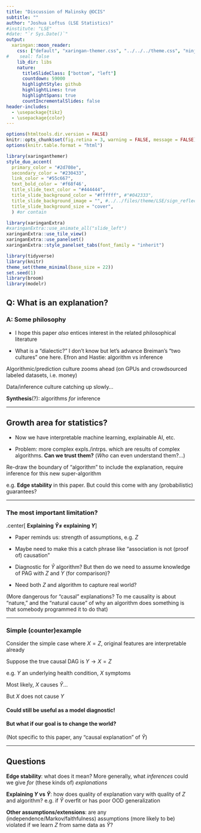```yaml
---
title: "Discussion of Malinsky @OCIS"
subtitle: ""
author: "Joshua Loftus (LSE Statistics)"
#institute: "LSE"
#date: "`r Sys.Date()`"
output:
  xaringan::moon_reader:
    css: ["default", "xaringan-themer.css", "../../../theme.css", "ninjutsu"]
#    seal: false    
    lib_dir: libs
    nature:
      titleSlideClass: ["bottom", "left"]
      countdown: 59000
      highlightStyle: github
      highlightLines: true
      highlightSpans: true
      countIncrementalSlides: false
header-includes: 
  - \usepackage{tikz}
  - \usepackage{color}
---
```



```r
options(htmltools.dir.version = FALSE)
knitr::opts_chunk$set(fig.retina = 3, warning = FALSE, message = FALSE)
options(knitr.table.format = "html")
```

```r
library(xaringanthemer)
style_duo_accent(
  primary_color = "#2d708e",
  secondary_color = "#230433",
  link_color = "#55c667",
  text_bold_color = '#f68f46',
  title_slide_text_color = "#444444",
  title_slide_background_color = "#ffffff", #"#042333",
  title_slide_background_image = "", #../../files/theme/LSE/sign_reflection.jpg
  title_slide_background_size = "cover",
  ) #or contain
```

```r
library(xaringanExtra)
#xaringanExtra::use_animate_all("slide_left")
xaringanExtra::use_tile_view()
xaringanExtra::use_panelset()
xaringanExtra::style_panelset_tabs(font_family = "inherit")
```

```r
library(tidyverse)
library(knitr)
theme_set(theme_minimal(base_size = 22))
set.seed(1)
library(broom)
library(modelr)
```

<style type="text/css">
.remark-slide-content {
    font-size: 1.2rem;
    padding: 1em 4em 1em 4em;
}
</style>

## Q: What is an explanation?

### A: Some philosophy

- I hope this paper *also* entices interest in the related philosophical literature

- What is a "dialectic?" I don't know but let's advance Breiman's "two cultures" one here. Efron and Hastie: algorithm vs inference

Algorithmic/prediction culture zooms ahead (on GPUs and crowdsourced labeled datasets, i.e. money)

Data/inference culture catching up slowly...

**Synthesis**(?): algorithms *for* inference

---

## Growth area for statistics?

- Now we have interpretable machine learning, explainable AI, etc.

- Problem: more complex expls./intrps. which are results of complex algorithms. **Can we trust them?** (*Who* can even understand them?...)

Re-draw the boundary of "algorithm" to include the explanation, require inference for this new super-algorithm

e.g. **Edge stability** in this paper. But could this come with any (probabilistic) guarantees?

---

### The most important limitation?

.center[
**Explaining $\hat Y \neq$ explaining $Y$**
]

- Paper reminds us: strength of assumptions, e.g. $Z$

- Maybe need to make this a catch phrase like "association is not (proof of) causation" 

- Diagnostic for $\hat Y$ algorithm? But then do we need to assume knowledge of PAG with $Z$ and $Y$ (for comparison)?

- Need both $Z$ and algorithm to capture real world?

(More dangerous for "causal" explanations? To me causality is about "nature," and the "natural cause" of why an algorithm does something is that somebody programmed it to do that)

---

### Simple (counter)example

Consider the simple case where $X = Z$, original features are interpretable already

Suppose the true causal DAG is $Y \to X = Z$

e.g. $Y$ an underlying health condition, $X$ symptoms

Most likely, $X$ causes $\hat Y$...

But $X$ does not cause $Y$

#### Could still be useful as a model diagnostic!

#### But what if our goal is to change the world?

(Not specific to this paper, any "causal explanation" of $\hat Y$)

---

## Questions

**Edge stability**: what does it mean? More generally, what *inferences* could we give *for* (these kinds of) *explanations*

**Explaining $Y$ vs $\hat Y$**: how does quality of explanation vary with quality of $Z$ and algorithm? e.g. if $\hat Y$ overfit or has poor OOD generalization

**Other assumptions/extensions**: are any (independence/Markov/faithfulness) assumptions (more likely to be) violated if we learn $Z$ from same data as $\hat Y$?


